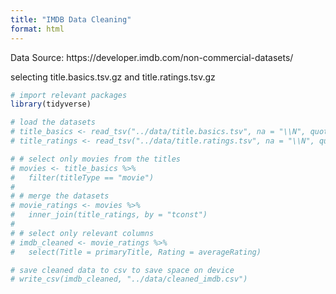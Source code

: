 ```yaml
---
title: "IMDB Data Cleaning"
format: html
---
```

Data Source: https://developer.imdb.com/non-commercial-datasets/

selecting title.basics.tsv.gz and title.ratings.tsv.gz
```r
# import relevant packages
library(tidyverse)

# load the datasets
# title_basics <- read_tsv("../data/title.basics.tsv", na = "\\N", quote = "")
# title_ratings <- read_tsv("../data/title.ratings.tsv", na = "\\N", quote = "")


```

```r
# # select only movies from the titles 
# movies <- title_basics %>%
#   filter(titleType == "movie")
# 
# # merge the datasets
# movie_ratings <- movies %>%
#   inner_join(title_ratings, by = "tconst")
# 
# # select only relevant columns
# imdb_cleaned <- movie_ratings %>%
#   select(Title = primaryTitle, Rating = averageRating)

```

```r
# save cleaned data to csv to save space on device
# write_csv(imdb_cleaned, "../data/cleaned_imdb.csv")

```
